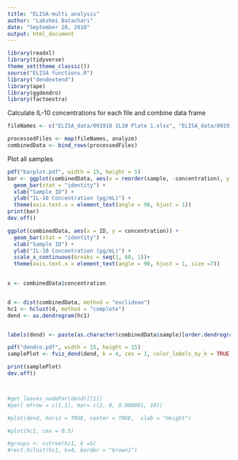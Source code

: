 ```yaml
---
title: "ELISA-multi analysis"
author: "Lakshmi Batachari"
date: "September 20, 2018"
output: html_document
---
```


```r
library(readxl)
library(tidyverse)
theme_set(theme_classic())
source("ELISA functions.R")
library("dendextend")
library(ape)
library(ggdendro)
library(factoextra)
```

Calculate IL-10 concentrations for each file and combine data frame
```r
fileNames <- c("ELISA_data/091918 IL10 Plate 1.xlsx", "ELISA_data/091918 IL10 Plate 2.xlsx")

processedFiles <- map(fileNames, analyze)
combinedData <- bind_rows(processedFiles)
```

Plot all samples
```r
pdf("barplot.pdf", width = 15, height = 5)
bar <- ggplot(combinedData, aes(x = reorder(sample, -concentration), y = concentration)) + 
  geom_bar(stat = "identity") +
  xlab("Sample ID") +
  ylab("IL-10 Concentration (pg/mL)") + 
  theme(axis.text.x = element_text(angle = 90, hjust = 1))
print(bar)
dev.off()

ggplot(combinedData, aes(x = ID, y = concentration)) + 
  geom_bar(stat = "identity") +
  xlab("Sample ID") +
  ylab("IL-10 Concentration (pg/mL)") + 
  scale_x_continuous(breaks = seq(1, 60, 1))+
  theme(axis.text.x = element_text(angle = 90, hjust = 1, size =7))
  

```

```r
x <- combinedData$concentration


d <- dist(combinedData, method = "euclidean")
hc1 <- hclust(d, method = "complete")
dend <- as.dendrogram(hc1)


labels(dend) <- paste(as.character(combinedData$sample)[order.dendrogram(dend)], sep = "")

pdf("dendro.pdf", width = 15, height = 15)
samplePlot <- fviz_dend(dend, k = 4, cex = 1, color_labels_by_k = TRUE,type = "circular")

print(samplePlot)
dev.off()



#get_leaves_nodePar(dend)[[1]]
#par( mfrow = c(1,1), mar= c(2, 6, 0.000001, 10))

#plot(dend, horiz = TRUE, center = TRUE,  xlab = "Height")

#plot(hc1, cex = 0.5)

#groups <- cutree(hc1, k =5)
#rect.hclust(hc1, k=4, border = "brown1")
```


